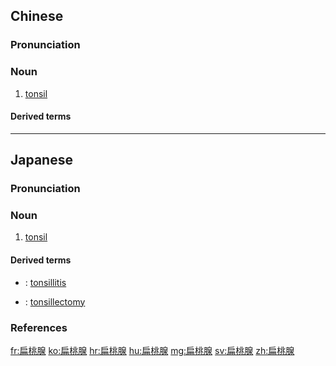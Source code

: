 ==Chinese==
{{zh-forms|type=21}}
{{wikipedia|lang=zh}}

===Pronunciation===
{{zh-pron
|m=biǎntáoxiàn
|c=bin2 tou4 sin3
|cat=n
}}

===Noun===
{{zh-noun}}

# {{lb|zh|anatomy|immunology}} [[tonsil]]
#: {{zh-syn|扁桃體}}

====Derived terms====
{{zh-der|扁桃腺炎}}

----

==Japanese==
{{ja-kanjitab|へん|とう|せん|yomi=o}}

===Pronunciation===
{{ja-pron|yomi=o|へんとうせん|acc=0|acc_ref=DJR}}

===Noun===
{{ja-noun|へんとうせん|hhira=へんたうせん}}

# {{lb|ja|anatomy|immunology|sort=へんとうせん}} [[tonsil]]

====Derived terms====
{{der-top}}
* {{ja-r|扁桃腺炎|へんとうせんえん}}: [[tonsillitis]]
* {{ja-r|扁桃腺切除|へんとうせん せつじょ}}: [[tonsillectomy]]
{{der-bottom}}

===References===
<references/>

[[fr:扁桃腺]]
[[ko:扁桃腺]]
[[hr:扁桃腺]]
[[hu:扁桃腺]]
[[mg:扁桃腺]]
[[sv:扁桃腺]]
[[zh:扁桃腺]]